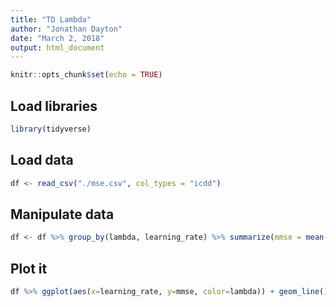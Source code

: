 ```yaml
---
title: "TD Lambda"
author: "Jonathan Dayton"
date: "March 2, 2018"
output: html_document
---
```


```r
knitr::opts_chunk$set(echo = TRUE)
```

## Load libraries

```r
library(tidyverse)
```

## Load data

```r
df <- read_csv("./mse.csv", col_types = "icdd")
```

## Manipulate data

```r
df <- df %>% group_by(lambda, learning_rate) %>% summarize(mmse = mean(mse))
```

## Plot it

```r
df %>% ggplot(aes(x=learning_rate, y=mmse, color=lambda)) + geom_line()
```